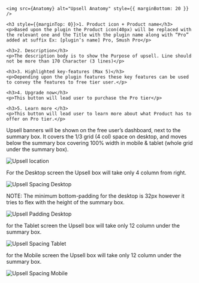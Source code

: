 

<Section title="Anatomy" style={{ paddingTop: 20 }}>
	
	<img src={Anatomy} alt="Upsell Anatomy" style={{ marginBottom: 20 }} />
	
	<h3 style={{marginTop: 0}}>1. Product icon + Product name</h3>
    <p>Based upon the plugin the Product icon(40px) will be replaced with the relevant one and the Title with the plugin name along with “Pro” added at suffix Ex: [plugin’s name] Pro, Smush Pro</p>

    <h3>2. Description</h3>
    <p>The description body is to show the Purpose of upsell. Line should not be more than 170 Character (3 lines)</p>

    <h3>3. Highlighted key-features (Max 5)</h3>
    <p>Depending upon the plugin features these key features can be used to convey the features to free tier user.</p>

    <h3>4. Upgrade now</h3>
    <p>This button will lead user to purchase the Pro tier</p>

    <h3>5. Learn more </h3>
    <p>This button will lead user to learn more about what Product has to offer on Pro tier.</p>

</Section>

<Section title="Where and how to display?">
	<p>
		Upsell banners will be shown on the free user’s dashboard, next to the
		summary box. It covers the 1/3 grid (4 col) space on desktop, and moves
		below the summary box covering 100% width in mobile & tablet (whole grid
		under the summary box).
	</p>
	<img src={Location} alt="Upsell location" />
</Section>

<Section title="Spacing: Desktop Screen">
	<p>
		For the Desktop screen the Upsell box will take only 4 column from right.
	</p>
	<img src={SpacingDesktop} alt="Upsell Spacing Desktop" />
	<p>
		NOTE: The minimum bottom-padding for the desktop is 32px however it tries to
		flex with the height of the summary box.
	</p>
	<img src={PaddingDesktop} alt="Upsell Padding Desktop" />
</Section>

<Section title="Spacing: Tablet Screen">
	<p>
		for the Tablet screen the Upsell box will take only 12 column under the
		summary box.
	</p>
	<img src={SpacingTablet} alt="Upsell Spacing Tablet" />
</Section>

<Section title="Spacing: Mobile Screen">
	<p>
		for the Mobile screen the Upsell box will take only 12 column under the
		summary box.
	</p>
	<img src={SpacingMobile} alt="Upsell Spacing Mobile" />
</Section>
